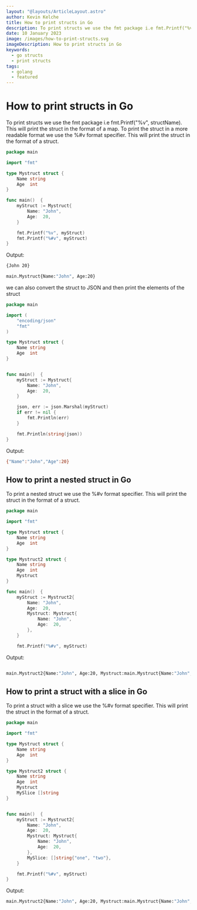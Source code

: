 ```yaml
---
layout: "@layouts/ArticleLayout.astro"
author: Kevin Kelche
title: How to print structs in Go
description: To print structs we use the fmt package i.e fmt.Printf("%v", structName). This will print the struct in the format of a map. To print the struct in a more readable format we use the %#v format specifier. This will print the struct in the format of a struct.
date: 10 January 2023
image: /images/how-to-print-structs.svg
imageDescription: How to print structs in Go
keywords:
  - go structs
  - print structs
tags:
  - golang
  - featured
---
```



# How to print structs in Go <SectionLink  id= "how-to-print-structs-in-go" />

To print structs we use the fmt package i.e fmt.Printf("%v", structName). This will print the struct in the format of a map. To print the struct in a more readable format we use the %#v format specifier. This will print the struct in the format of a struct.

```go title="main.go"
package main

import "fmt"

type Mystruct struct {
    Name string
    Age  int
}

func main()  {
    myStruct := Mystruct{
        Name: "John",
        Age:  20,
    }

    fmt.Printf("%v", myStruct)
    fmt.Printf("%#v", myStruct)
}
```

Output:

```bash title="output"
{John 20}

main.Mystruct{Name:"John", Age:20}
```

we can also convert the struct to JSON and then print the elements of the struct

```go title="main.go"
package main

import (
    "encoding/json"
    "fmt"
)

type Mystruct struct {
    Name string
    Age  int
}


func main()  {
    myStruct := Mystruct{
        Name: "John",
        Age:  20,
    }

    json, err := json.Marshal(myStruct)
    if err != nil {
        fmt.Println(err)
    }

    fmt.Println(string(json))
}
```

Output:

```bash title="output"
{"Name":"John","Age":20}
```

## How to print a nested struct in Go <SectionLink  id= "how-to-print-a-nested-struct-in-go" />

To print a nested struct we use the %#v format specifier. This will print the struct in the format of a struct.

```go title="main.go"
package main

import "fmt"

type Mystruct struct {
    Name string
    Age  int
}

type Mystruct2 struct {
    Name string
    Age  int
    Mystruct
}

func main()  {
    myStruct := Mystruct2{
        Name: "John",
        Age:  20,
        Mystruct: Mystruct{
            Name: "John",
            Age:  20,
        },
    }

    fmt.Printf("%#v", myStruct)
```

Output:

```bash title="output"

main.Mystruct2{Name:"John", Age:20, Mystruct:main.Mystruct{Name:"John", Age:20}}

```

## How to print a struct with a slice in Go <SectionLink  id= "how-to-print-a-struct-with-a-slice-in-go" />

To print a struct with a slice we use the %#v format specifier. This will print the struct in the format of a struct.

```go title="main.go"
package main

import "fmt"

type Mystruct struct {
    Name string
    Age  int
}

type Mystruct2 struct {
    Name string
    Age  int
    Mystruct
    MySlice []string
}


func main()  {
    myStruct := Mystruct2{
        Name: "John",
        Age:  20,
        Mystruct: Mystruct{
            Name: "John",
            Age:  20,
        },
        MySlice: []string{"one", "two"},
    }

    fmt.Printf("%#v", myStruct)
}
```

Output:

```bash title="output"
main.Mystruct2{Name:"John", Age:20, Mystruct:main.Mystruct{Name:"John", Age:20}, MySlice:[]string{"one", "two"}}
```
